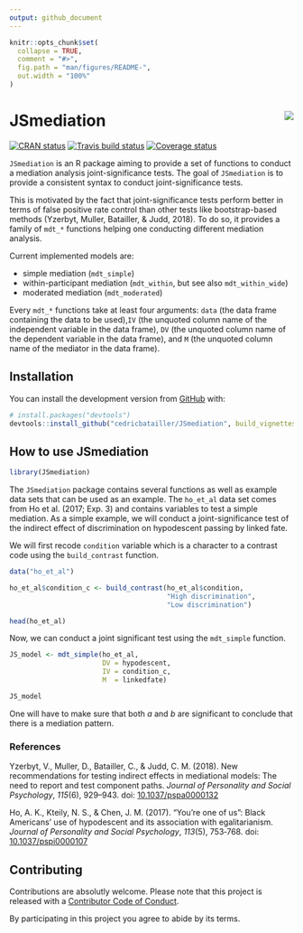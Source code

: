 ```yaml
---
output: github_document
---
```


<!-- README.md is generated from README.Rmd. Please edit that file -->

```r
knitr::opts_chunk$set(
  collapse = TRUE,
  comment = "#>",
  fig.path = "man/figures/README-",
  out.width = "100%"
)
```
# JSmediation <img src="man/figures/logo.png" align="right"/>

[![CRAN status](https://www.r-pkg.org/badges/version/JSmediation)](https://cran.r-project.org/package=JSmediation) [![Travis build status](https://travis-ci.org/cedricbatailler/JSmediation.svg?branch=master)](https://travis-ci.org/cedricbatailler/JSmediation)   [![Coverage status](https://codecov.io/gh/cedricbatailler/JSmediation/branch/master/graph/badge.svg)](https://codecov.io/github/cedricbatailler/JSmediation?branch=master)

`JSmediation` is an R package aiming to provide a set of functions to conduct a
mediation analysis joint-significance tests. The goal of `JSmediation` is to
provide a consistent syntax to conduct joint-significance tests. 

This is motivated by the fact that joint-significance tests perform better in
terms of false positive rate control than other tests like bootstrap-based
methods (Yzerbyt, Muller, Batailler, & Judd, 2018). To do so, it provides a
family of `mdt_*` functions helping one conducting different mediation analysis.

Current implemented models are:

- simple mediation (`mdt_simple`)
- within-participant mediation (`mdt_within`, but see also `mdt_within_wide`)
- moderated mediation (`mdt_moderated`)

Every `mdt_*` functions take at least four arguments: `data` (the data frame
containing the data to be used),` IV` (the unquoted column name of the
independent variable in the data frame), `DV` (the unquoted column name of the
dependent variable in the data frame), and `M` (the unquoted column name of the
mediator in the data frame).

## Installation

<!--
You can install the released version of JSmediation from [CRAN](https://CRAN.R-project.org) with:

``` r
install.packages("JSmediation")
```
-->
You can install the development version from [GitHub](https://github.com/) with:

``` r
# install.packages("devtools")
devtools::install_github("cedricbatailler/JSmediation", build_vignettes = TRUE)
```

## How to use JSmediation

```r
library(JSmediation)
```

The `JSmediation` package contains several functions as well as example data 
sets that can be used as an example. The `ho_et_al` data set comes from 
Ho et al. (2017; Exp. 3) and contains variables to test a simple mediation. As a
simple example, we will conduct a joint-significance test of the indirect effect
of discrimination on hypodescent passing by linked fate. 

We will first recode `condition` variable which is a character to a contrast 
code using the `build_contrast` function.

```r
data("ho_et_al")

ho_et_al$condition_c <- build_contrast(ho_et_al$condition, 
                                       "High discrimination",
                                       "Low discrimination")

head(ho_et_al)
```

Now, we can conduct a joint significant test using the `mdt_simple` function.

```r
JS_model <- mdt_simple(ho_et_al, 
                       DV = hypodescent, 
                       IV = condition_c, 
                       M  = linkedfate)

JS_model
```

One will have to make sure that both _a_ and _b_ are significant to conclude 
that there is a mediation pattern.

### References

Yzerbyt, V., Muller, D., Batailler, C., & Judd, C. M. (2018). New
recommendations for testing indirect effects in mediational models: The need to
report and test component paths. _Journal of Personality and Social Psychology_,
_115_(6), 929–943. doi:
[10.1037/pspa0000132](https://dx.doi.org/10.1037/pspa0000132)

Ho, A. K., Kteily, N. S., & Chen, J. M. (2017). “You’re one of us”: Black
Americans’ use of hypodescent and its association with egalitarianism. _Journal
of Personality and Social Psychology_, _113_(5), 753‑768. doi:
[10.1037/pspi0000107](https://dx.doi.org/10.1037/pspi0000107)

## Contributing
Contributions are absolutly welcome. Please note that this project is released 
with a [Contributor Code of Conduct](CODE_OF_CONDUCT.md).

By participating in this project you agree to abide by its terms.
